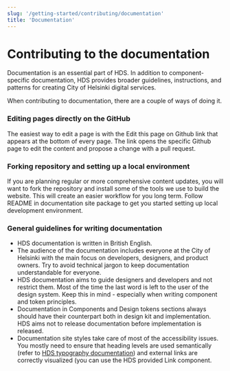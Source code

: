 ```yaml
---
slug: '/getting-started/contributing/documentation'
title: 'Documentation'
---
```



# Contributing to the documentation

<LeadParagraph>
    Documentation is an essential part of HDS. In addition to component-specific documentation, HDS provides broader guidelines, instructions, and patterns for creating City of Helsinki digital services.
</LeadParagraph>

When contributing to documentation, there are a couple of ways of doing it.

### Editing pages directly on the GitHub
The easiest way to edit a page is with the Edit this page on Github link that appears at the bottom of every page. The link opens the specific Github page to edit the content and propose a change with a pull request.

### Forking repository and setting up a local environment
If you are planning regular or more comprehensive content updates, you will want to fork the repository and install some of the tools we use to build the website. This will create an easier workflow for you long term. Follow README in <Link size="M" href="https://github.com/City-of-Helsinki/helsinki-design-system/tree/master/site" external>documentation site package</Link> to get you started setting up local development environment.

### General guidelines for writing documentation
- HDS documentation is written in British English.
- The audience of the documentation includes everyone at the City of Helsinki with the main focus on developers, designers, and product owners. Try to avoid technical jargon to keep documentation understandable for everyone.
- HDS documentation aims to guide designers and developers and not restrict them. Most of the time the last word is left to the user of the design system. Keep this in mind - especially when writing component and token principles.
- Documentation in Components and Design tokens sections always should have their counterpart both in design kit and implementation. HDS aims not to release documentation before implementation is released.
- Documentation site styles take care of most of the accessibility issues. You mostly need to ensure that heading levels are used semantically (refer to [HDS typography documentation](/elements/design-tokens/typography)) and external links are correctly visualized (you can use the HDS provided <Link size="M" href="https://github.com/City-of-Helsinki/helsinki-design-system/blob/master/site/src/components/Link.js" external>Link component</Link>.